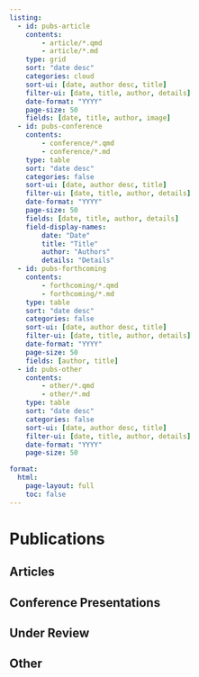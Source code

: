 ```yaml
---
listing:
  - id: pubs-article
    contents: 
        - article/*.qmd
        - article/*.md
    type: grid
    sort: "date desc"
    categories: cloud
    sort-ui: [date, author desc, title]
    filter-ui: [date, title, author, details]
    date-format: "YYYY"
    page-size: 50
    fields: [date, title, author, image]
  - id: pubs-conference
    contents: 
        - conference/*.qmd
        - conference/*.md
    type: table
    sort: "date desc"
    categories: false
    sort-ui: [date, author desc, title]
    filter-ui: [date, title, author, details]
    date-format: "YYYY"
    page-size: 50
    fields: [date, title, author, details]
    field-display-names: 
        date: "Date"
        title: "Title"
        author: "Authors"
        details: "Details"
  - id: pubs-forthcoming
    contents: 
        - forthcoming/*.qmd
        - forthcoming/*.md
    type: table
    sort: "date desc"
    categories: false
    sort-ui: [date, author desc, title]
    filter-ui: [date, title, author, details]
    date-format: "YYYY"
    page-size: 50
    fields: [author, title]
  - id: pubs-other
    contents: 
        - other/*.qmd
        - other/*.md
    type: table
    sort: "date desc"
    categories: false
    sort-ui: [date, author desc, title]
    filter-ui: [date, title, author, details]
    date-format: "YYYY"
    page-size: 50

format:
  html:
    page-layout: full
    toc: false
---
```


# Publications

:::: {.panel-tabset}
## Articles

:::{#pubs-article}
:::

## Conference Presentations

:::{#pubs-conference}
:::

## Under Review

:::{#pubs-forthcoming}
:::

## Other

:::{#pubs-other}
:::

::::
